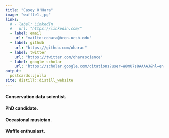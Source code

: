 ```yaml
---
title: "Casey O'Hara"
image: "waffle1.jpg"
links:
  # - label: LinkedIn
  #   url: "https://linkedin.com/"
  - label: email
    url: "mailto:cohara@bren.ucsb.edu"
  - label: github
    url: "https://github.com/oharac"
  - label: twitter
    url: "https://twitter.com/oharascience"
  - label: google scholar
    url: 'https://scholar.google.com/citations?user=W8mU7s8AAAAJ&hl=en'
output:
  postcards::jolla
site: distill::distill_website
---
```

 
#### Conservation data scientist. 
#### PhD candidate. 
#### Occasional musician.
#### Waffle enthusiast.

